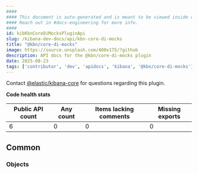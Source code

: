 ```yaml
---
####
#### This document is auto-generated and is meant to be viewed inside our experimental, new docs system.
#### Reach out in #docs-engineering for more info.
####
id: kibKbnCoreDiMocksPluginApi
slug: /kibana-dev-docs/api/kbn-core-di-mocks
title: "@kbn/core-di-mocks"
image: https://source.unsplash.com/400x175/?github
description: API docs for the @kbn/core-di-mocks plugin
date: 2025-08-23
tags: ['contributor', 'dev', 'apidocs', 'kibana', '@kbn/core-di-mocks']
---
```




Contact [@elastic/kibana-core](https://github.com/orgs/elastic/teams/kibana-core) for questions regarding this plugin.

**Code health stats**

| Public API count  | Any count | Items lacking comments | Missing exports |
|-------------------|-----------|------------------------|-----------------|
| 6 | 0 | 0 | 0 |

## Common

### Objects
<DocDefinitionList data={kbnCoreDiMocksObj.common.objects}/>

